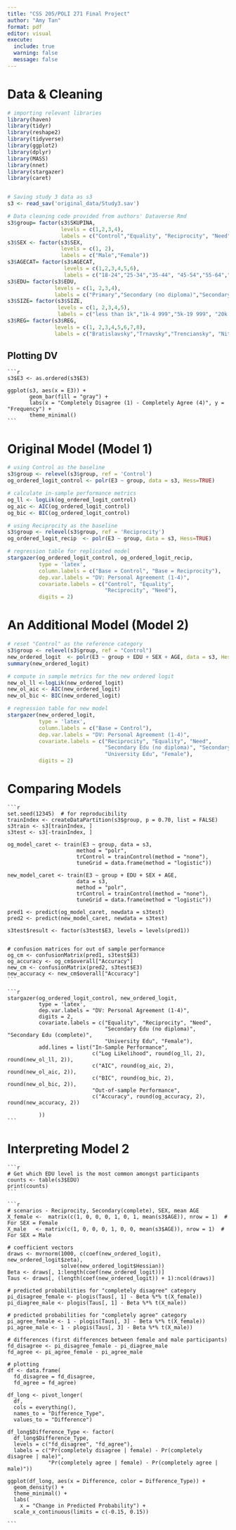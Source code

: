 ```yaml
---
title: "CSS 205/POLI 271 Final Project"
author: "Amy Tan"
format: pdf
editor: visual
execute:
  include: true 
  warning: false
  message: false
---
```



# Data & Cleaning

```r
# importing relevant libraries
library(haven)
library(tidyr)
library(reshape2)
library(tidyverse)
library(ggplot2)
library(dplyr)
library(MASS)
library(nnet)
library(stargazer)
library(caret)


# Saving study 3 data as s3
s3 <- read_sav('original_data/Study3.sav')

# Data cleaning code provided from authors' Dataverse Rmd
s3$group= factor(s3$SKUPINA, 
                 levels = c(1,2,3,4), 
                 labels = c("Control","Equality", "Reciprocity", "Need"))
s3$SEX <- factor(s3$SEX, 
                 levels = c(1, 2), 
                 labels = c("Male","Female"))
s3$AGECAT= factor(s3$AGECAT, 
                  levels = c(1,2,3,4,5,6), 
                  labels = c("18-24","25-34","35-44", "45-54","55-64","65+"))
s3$EDU= factor(s3$EDU, 
               levels = c(1, 2,3,4), 
               labels = c("Primary","Secondary (no diploma)","Secondary (complete)", "University"))
s3$SIZE= factor(s3$SIZE, 
                levels = c(1, 2,3,4,5), 
                labels = c("less than 1k","1k-4 999","5k-19 999", "20k - 99 999","100k+"))
s3$REG= factor(s3$REG, 
               levels = c(1, 2,3,4,5,6,7,8), 
               labels = c("Bratislavsky","Trnavsky","Trenciansky", "Nitriansky","Zilinsky","Banskobystricky","Presovsky","Kosicky"))

```

## Plotting DV

    ```r
    s3$E3 <- as.ordered(s3$E3)

    ggplot(s3, aes(x = E3)) +
           geom_bar(fill = "gray") +
           labs(x = "Completely Disagree (1) - Completely Agree (4)", y = "Frequency") +
           theme_minimal()
    ```

# Original Model (Model 1)

```r

# using Control as the baseline
s3$group <- relevel(s3$group, ref = 'Control')
og_ordered_logit_control <- polr(E3 ~ group, data = s3, Hess=TRUE)

# calculate in-sample performance metrics 
og_ll <- logLik(og_ordered_logit_control)
og_aic <- AIC(og_ordered_logit_control)
og_bic <- BIC(og_ordered_logit_control)

# using Reciprocity as the baseline
s3$group <- relevel(s3$group, ref = 'Reciprocity')
og_ordered_logit_recip  <- polr(E3 ~ group, data = s3, Hess=TRUE)

# regression table for replicated model
stargazer(og_ordered_logit_control, og_ordered_logit_recip,
          type = 'latex',
          column.labels = c("Base = Control", "Base = Reciprocity"),
          dep.var.labels = "DV: Personal Agreement (1-4)",
          covariate.labels = c("Control", "Equality",
                               "Reciprocity", "Need"),
          digits = 2)
```

# An Additional Model (Model 2)

```r
# reset "Control" as the reference category
s3$group <- relevel(s3$group, ref = "Control")
new_ordered_logit  <- polr(E3 ~ group + EDU + SEX + AGE, data = s3, Hess=TRUE)
summary(new_ordered_logit)

# compute in sample metrics for the new ordered logit
new_ol_ll <-logLik(new_ordered_logit)
new_ol_aic <- AIC(new_ordered_logit)
new_ol_bic <- BIC(new_ordered_logit)

# regression table for new model
stargazer(new_ordered_logit,
          type = 'latex',
          column.labels = c("Base = Control"),
          dep.var.labels = "DV: Personal Agreement (1-4)",
          covariate.labels = c("Reciprocity", "Equality", "Need",
                               "Secondary Edu (no diploma)", "Secondary Edu (complete)",
                               "University Edu", "Female"),
          digits = 2)

```

# Comparing Models

    ```r

    set.seed(12345)  # for reproducibility
    trainIndex <- createDataPartition(s3$group, p = 0.70, list = FALSE)
    s3train <- s3[trainIndex, ]
    s3test <- s3[-trainIndex, ]

    og_model_caret <- train(E3 ~ group, data = s3,
                          method = "polr",
                          trControl = trainControl(method = "none"),
                          tuneGrid = data.frame(method = "logistic"))

    new_model_caret <- train(E3 ~ group + EDU + SEX + AGE, 
                          data = s3,
                          method = "polr",
                          trControl = trainControl(method = "none"),
                          tuneGrid = data.frame(method = "logistic"))

    pred1 <- predict(og_model_caret, newdata = s3test)
    pred2 <- predict(new_model_caret, newdata = s3test)

    s3test$result <- factor(s3test$E3, levels = levels(pred1))


    # confusion matrices for out of sample performance
    og_cm <- confusionMatrix(pred1, s3test$E3)
    og_accuracy <- og_cm$overall["Accuracy"]
    new_cm <- confusionMatrix(pred2, s3test$E3)
    new_accuracy <- new_cm$overall["Accuracy"]
    ```

    ```r
    stargazer(og_ordered_logit_control, new_ordered_logit,
              type = 'latex',
              dep.var.labels = "DV: Personal Agreement (1-4)",
              digits = 2,
              covariate.labels = c("Equality", "Reciprocity", "Need",
                                   "Secondary Edu (no diploma)", "Secondary Edu (complete)",
                                   "University Edu", "Female"),
              add.lines = list("In-Sample Performance",
                               c("Log Likelihood", round(og_ll, 2), round(new_ol_ll, 2)),
                               c("AIC", round(og_aic, 2), round(new_ol_aic, 2)),
                               c("BIC", round(og_bic, 2), round(new_ol_bic, 2)),
                               "Out-of-sample Performance",
                               c("Accuracy", round(og_accuracy, 2), round(new_accuracy, 2))
                               
              ))
    ```

# Interpreting Model 2

    ```r
    # Get which EDU level is the most common amongst participants
    counts <- table(s3$EDU)
    print(counts)
    ```

    ```r

    # scenarios - Reciprocity, Secondary(complete), SEX, mean AGE
    X_female <-  matrix(c(1, 0, 0, 0, 1, 0, 1, mean(s3$AGE)), nrow = 1)  # For SEX = Female
    X_male   <- matrix(c(1, 0, 0, 0, 1, 0, 0, mean(s3$AGE)), nrow = 1)  # For SEX = Male

    # coefficient vectors
    draws <- mvrnorm(1000, c(coef(new_ordered_logit), new_ordered_logit$zeta), 
                     solve(new_ordered_logit$Hessian))
    Beta <- draws[, 1:length(coef(new_ordered_logit))]
    Taus <- draws[, (length(coef(new_ordered_logit)) + 1):ncol(draws)] 

    # predicted probabilities for "completely disagree" category 
    pi_disagree_female <- plogis(Taus[, 1] - Beta %*% t(X_female))
    pi_diagree_male <- plogis(Taus[, 1] - Beta %*% t(X_male))  

    # predicted probabilities for "completely agree" category 
    pi_agree_female <- 1 - plogis(Taus[, 3] - Beta %*% t(X_female)) 
    pi_agree_male <- 1 - plogis(Taus[, 3] - Beta %*% t(X_male)) 

    # differences (first differences between female and male participants)
    fd_disagree <- pi_disagree_female - pi_diagree_male
    fd_agree <- pi_agree_female - pi_agree_male

    # plotting 
    df <- data.frame(
      fd_disagree = fd_disagree,
      fd_agree = fd_agree)

    df_long <- pivot_longer(
      df,
      cols = everything(),
      names_to = "Difference_Type",
      values_to = "Difference")

    df_long$Difference_Type <- factor(
      df_long$Difference_Type, 
      levels = c("fd_disagree", "fd_agree"),
      labels = c("Pr(completely disagree | female) - Pr(completely disagree | male)", 
                 "Pr(completely agree | female) - Pr(completely agree | male)"))

    ggplot(df_long, aes(x = Difference, color = Difference_Type)) +
      geom_density() +
      theme_minimal() +
      labs(
        x = "Change in Predicted Probability") +
      scale_x_continuous(limits = c(-0.15, 0.15))

    ```

